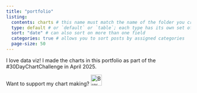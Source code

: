 ```yaml
---
title: "portfolio"
listing: 
  contents: charts # this name must match the name of the folder you created in step #1; here, all Quarto docs in the `posts` directory will be included on your listing page
  type: default # or `default` or `table`; each type has its own set of yaml options to include
  sort: "date" # can also sort on more than one field
  categories: true # allows you to sort posts by assigned categories 
  page-size: 50
---
```


I love data viz! I made the charts in this portfolio as part of the #30DayChartChallenge in April 2025. 

Want to support my chart making? <a href="https://buymeacoffee.com/jennyrichm9" target="_blank"><img src="https://cdn.buymeacoffee.com/buttons/default-blue.png" alt="Buy Me A Coffee" height="30"></a>
